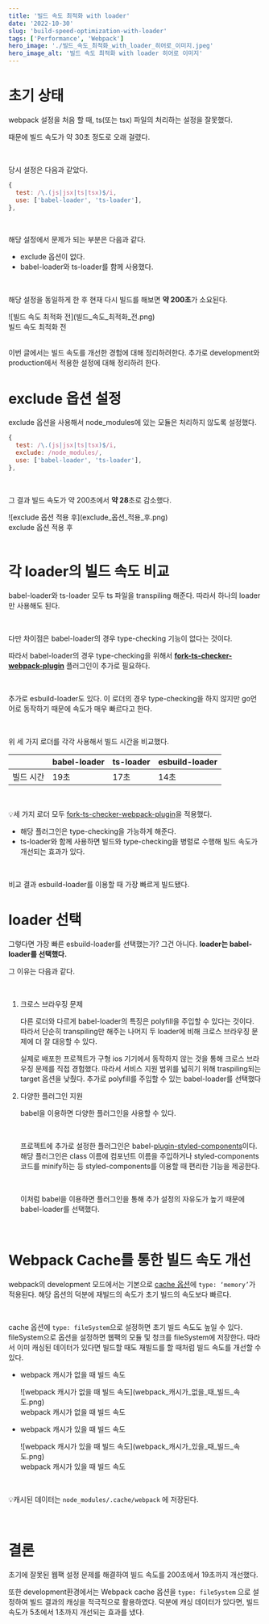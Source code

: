 ```yaml
---
title: '빌드 속도 최적화 with loader'
date: '2022-10-30'
slug: 'build-speed-optimization-with-loader'
tags: ['Performance', 'Webpack']
hero_image: './빌드_속도_최적화_with_loader_히어로_이미지.jpeg'
hero_image_alt: '빌드 속도 최적화 with loader 히어로 이미지'
---
```

# 초기 상태

webpack 설정을 처음 할 때, ts(또는 tsx) 파일의 처리하는 설정을 잘못했다.

때문에 빌드 속도가 약 30초 정도로 오래 걸렸다.

<br/>

당시 설정은 다음과 같았다.

```jsx
{
  test: /\.(js|jsx|ts|tsx)$/i,
  use: ['babel-loader', 'ts-loader'],
},
```

<br/>

해당 설정에서 문제가 되는 부분은 다음과 같다.

- exclude 옵션이 없다.
- babel-loader와 ts-loader를 함께 사용했다.

<br/>

해당 설정을 동일하게 한 후 현재 다시 빌드를 해보면 **약 200초**가 소요된다.

<div style={{ maxWidth: '450px', margin: '0 auto', borderRadius: '5px', overflow: 'hidden' }}>
  ![빌드 속도 최적화 전](빌드_속도_최적화_전.png)
  <figcaption style={{ margin: '5px 0', color: '#AEAEAE', fontSize: '0.9rem', textAlign: 'center' }}>빌드 속도 최적화 전</figcaption>
</div>

<br/>

이번 글에서는 빌드 속도를 개선한 경험에 대해 정리하려한다. 추가로 development와 production에서 적용한 설정에 대해 정리하려 한다.

# exclude 옵션 설정

exclude 옵션을 사용해서 node_modules에 있는 모듈은 처리하지 않도록 설정했다.

```jsx
{
  test: /\.(js|jsx|ts|tsx)$/i,
  exclude: /node_modules/,
  use: ['babel-loader', 'ts-loader'],
},
```

<br/>

그 결과 빌드 속도가 약 200초에서 **약 28**초로 감소했다.

<div style={{ maxWidth: '450px', margin: '0 auto', borderRadius: '5px', overflow: 'hidden' }}>
  ![exclude 옵션 적용 후](exclude_옵션_적용_후.png)
  <figcaption style={{ margin: '5px 0', color: '#AEAEAE', fontSize: '0.9rem', textAlign: 'center' }}>exclude 옵션 적용 후</figcaption>
</div>

<br/>

# 각 loader의 빌드 속도 비교

babel-loader와 ts-loader 모두 ts 파일을 transpiling 해준다. 따라서 하나의 loader만 사용해도 된다.

<br/>

다만 차이점은 babel-loader의 경우 type-checking 기능이 없다는 것이다.

따라서 babel-loader의 경우 type-checking을 위해서 ****[fork-ts-checker-webpack-plugin](https://www.npmjs.com/package/fork-ts-checker-webpack-plugin)**** 플러그인이 추가로 필요하다. 

<br/>

추가로 esbuild-loader도 있다. 이 로더의 경우 type-checking을 하지 않지만 go언어로 동작하기 때문에 속도가 매우 빠르다고 한다.

<br/>

위 세 가지 로더를 각각 사용해서 빌드 시간을 비교했다.

||babel-loader|ts-loader|esbuild-loader|
|---|---|---|---|
|빌드 시간|19초|17초|14초|

<br/>

💡세 가지 로더 모두  [fork-ts-checker-webpack-plugin](https://www.npmjs.com/package/fork-ts-checker-webpack-plugin)을 적용했다.

- 해당 플러그인은 type-checking을 가능하게 해준다.
- ts-loader와 함께 사용하면 빌드와 type-checking을 병렬로 수행해 빌드 속도가 개선되는 효과가 있다.

<br/>

비교 결과 esbuild-loader를 이용할 때 가장 빠르게 빌드됐다.

# loader 선택

그렇다면 가장 빠른 esbuild-loader를 선택했는가? 그건 아니다. **loader는 babel-loader를 선택했다.**

그 이유는 다음과 같다.

<br/>

1. 크로스 브라우징 문제
    
    다른 로더와 다르게 babel-loader의 특징은 polyfill을 주입할 수 있다는 것이다. 따라서 단순히 transpiling만 해주는 나머지 두 loader에 비해 크로스 브라우징 문제에 더 잘 대응할 수 있다.
  
    실제로 배포한 프로젝트가 구형 ios 기기에서 동작하지 않는 것을 통해 크로스 브라우징 문제를 직접 경험했다. 따라서 서비스 지원 범위를 넓히기 위해 traspiling되는 target 옵션을 낮췄다. 추가로 polyfill를 주입할 수 있는 babel-loader를 선택했다
    
2. 다양한 플러그인 지원
    
    babel을 이용하면 다양한 플러그인을 사용할 수 있다. 
    
    <br/>

    프로젝트에 추가로 설정한 플러그인은 babel-[plugin-styled-components](https://github.com/styled-components/babel-plugin-styled-components)이다. 해당 플러그인은 class 이름에 컴포넌트 이름을 주입하거나 styled-components 코드를 minify하는 등 styled-components를 이용할 때 편리한 기능을 제공한다.
    
    <br/>
    
    이처럼 babel을 이용하면 플러그인을 통해 추가 설정의 자유도가 높기 때문에 babel-loader를 선택했다.
    

<br/>

# Webpack Cache를 통한 빌드 속도 개선

webpack의 development 모드에서는 기본으로 [cache 옵션](https://webpack.kr/configuration/cache/)에 `type: ‘memory’`가 적용된다. 해당 옵션의 덕분에 재빌드의 속도가 초기 빌드의 속도보다 빠르다.


<br/>

cache 옵션에 `type: fileSystem`으로 설정하면 초기 빌드 속도도 높일 수 있다. fileSystem으로 옵션을 설정하면 웹팩의 모듈 및 청크를 fileSystem에 저장한다. 따라서 이미 캐싱된 데이터가 있다면 빌드할 때도 재빌드를 할 때처럼 빌드 속도를 개선할 수 있다.

- webpack 캐시가 없을 때 빌드 속도

  <div style={{ maxWidth: '450px', margin: '0 auto', borderRadius: '5px', overflow: 'hidden' }}>
    ![webpack 캐시가 없을 때 빌드 속도](webpack_캐시가_없을_때_빌드_속도.png)
    <figcaption style={{ margin: '5px 0', color: '#AEAEAE', fontSize: '0.9rem', textAlign: 'center' }}>webpack 캐시가 없을 때 빌드 속도</figcaption>
  </div>

- webpack 캐시가 있을 때 빌드 속도

  <div style={{ maxWidth: '450px', margin: '0 auto', borderRadius: '5px', overflow: 'hidden' }}>
    ![webpack 캐시가 있을 때 빌드 속도](webpack_캐시가_있을_때_빌드_속도.png)
    <figcaption style={{ margin: '5px 0', color: '#AEAEAE', fontSize: '0.9rem', textAlign: 'center' }}>webpack 캐시가 있을 때 빌드 속도</figcaption>
  </div>

<br/>

💡캐시된 데이터는 `node_modules/.cache/webpack` 에 저장된다.


<br/>

# 결론

초기에 잘못된 웹팩 설정 문제를 해결하여 빌드 속도를 200초에서 19초까지 개선했다.

또한 development환경에서는 Webpack cache 옵션을 `type: fileSystem` 으로 설정하여 빌드 결과의 캐싱을 적극적으로 활용하였다. 덕분에 캐싱 데이터가 있다면, 빌드 속도가 5초에서 1초까지 개선되는 효과를 냈다.
